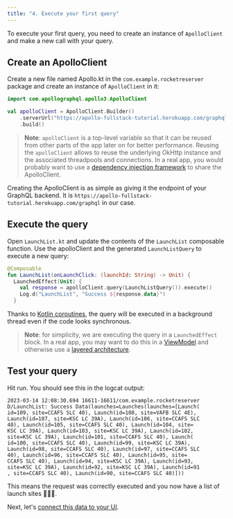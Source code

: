 ```yaml
---
title: "4. Execute your first query"
---
```


To execute your first query, you need to create an instance of `ApolloClient` and make a new call with your query.

## Create an ApolloClient

Create a new file named Apollo.kt in the `com.example.rocketreserver` package and create an instance of `ApolloClient` in it:

```kotlin title="app/src/main/java/com/example/rocketreserver/Apollo.kt"
import com.apollographql.apollo3.ApolloClient

val apolloClient = ApolloClient.Builder()
    .serverUrl("https://apollo-fullstack-tutorial.herokuapp.com/graphql")
    .build()
```

> **Note**: `apolloClient` is a top-level variable so that it can be reused from other parts of the app later on for better performance. Reusing the `apolloClient` allows to reuse the underlying OkHttp instance and the associated threadpools and connections. In a real app, you would probably want to use a [dependency injection framework](https://developer.android.com/training/dependency-injection) to share the ApolloClient.

Creating the ApolloClient is as simple as giving it the endpoint of your GraphQL backend. It is `https://apollo-fullstack-tutorial.herokuapp.com/graphql` in our case.

## Execute the query

Open `LaunchList.kt` and update the contents of the `LaunchList` composable function. Use the apolloClient and the generated `LaunchListQuery` to execute a new query:

```kotlin title="app/src/main/java/com/example/rocketreserver/LaunchList.kt"
@Composable
fun LaunchList(onLaunchClick: (launchId: String) -> Unit) {
  LaunchedEffect(Unit) {
    val response = apolloClient.query(LaunchListQuery()).execute()
    Log.d("LaunchList", "Success ${response.data}")
  }
```

Thanks to [Kotlin coroutines](https://kotlinlang.org/docs/coroutines-overview.html), the query will be executed in a background thread even if the code looks synchronous.

> **Note**: for simplicity, we are executing the query in a `LaunchedEffect` block. In a real app, you may want to do this in a [ViewModel](https://developer.android.com/topic/libraries/architecture/viewmodel) and otherwise use a [layered architecture](https://developer.android.com/topic/architecture/recommendations#layered-architecture).

## Test your query

Hit run. You should see this in the logcat output:

```text title="(logcat)"
2023-03-14 12:08:30.694 16611-16611/com.example.rocketreserver
D/LaunchList: Success Data(launches=Launches(launches=[Launch(
id=109, site=CCAFS SLC 40), Launch(id=108, site=VAFB SLC 4E), 
Launch(id=107, site=KSC LC 39A), Launch(id=106, site=CCAFS SLC
40), Launch(id=105, site=CCAFS SLC 40), Launch(id=104, site=
KSC LC 39A), Launch(id=103, site=KSC LC 39A), Launch(id=102, 
site=KSC LC 39A), Launch(id=101, site=CCAFS SLC 40), Launch(
id=100, site=CCAFS SLC 40), Launch(id=99, site=KSC LC 39A), 
Launch(id=98, site=CCAFS SLC 40), Launch(id=97, site=CCAFS SLC 
40), Launch(id=96, site=CCAFS SLC 40), Launch(id=95, site=
CCAFS SLC 40), Launch(id=94, site=KSC LC 39A), Launch(id=93, 
site=KSC LC 39A), Launch(id=92, site=KSC LC 39A), Launch(id=91
, site=CCAFS SLC 40), Launch(id=90, site=CCAFS SLC 40)]))
```

This means the request was correctly executed and you now have a list of launch sites 🚀🚀🚀.

Next, let's [connect this data to your UI](05-connect-queries-to-your-ui).
